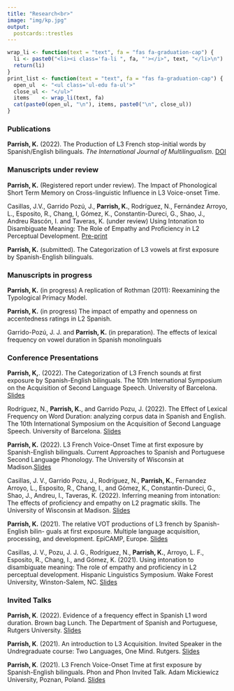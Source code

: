```yaml
---
title: "Research<br>"
image: "img/kp.jpg"
output:
  postcards::trestles
---
```


```r
wrap_li <- function(text = "text", fa = "fas fa-graduation-cap") {
  li <- paste0("<li><i class='fa-li ", fa, "'></i>", text, "</li>\n")
  return(li)
}
print_list <- function(text = "text", fa = "fas fa-graduation-cap") {
  open_ul  <- "<ul class='ul-edu fa-ul'>"
  close_ul <- "</ul>"
  items    <- wrap_li(text, fa)
  cat(paste0(open_ul, "\n"), items, paste0("\n", close_ul))
}
```

### Publications

**Parrish, K.** (2022). The Production of L3 French stop-initial words by Spanish/English bilinguals. *The International Journal of Multilingualism*. [DOI](https://doi.org/10.1080/14790718.2022.2060234)

### Manuscripts under review

**Parrish, K.** (Registered report under review). The Impact of Phonological Short Term Memory on Cross-linguistic Influence in L3 Voice-onset Time.

Casillas, J.V., Garrido Pozú, J., **Parrish, K.**, Rodríguez, N., Fernández Arroyo,    L., Esposito, R., Chang, I, Gómez, K., Constantin-Dureci, G., Shao, J., Andreu   Rascón, I. and Taveras, K. (under review) Using Intonation to Disambiguate Meaning: The Role of Empathy and Proficiency in L2 Perceptual Development. [Pre-print](https://psyarxiv.com/e5vk2/)

**Parrish, K.** (submitted). The Categorization of L3 vowels at first exposure by Spanish-English bilinguals.

### Manuscripts in progress

**Parrish, K.** (in progress) A replication of Rothman (2011): Reexamining the Typological Primacy Model.

**Parrish, K.** (in progress) The impact of empathy and openness on accentedness ratings in L2 Spanish. 

Garrido-Pozú, J. J. and **Parrish, K.** (in preparation). The effects of lexical  frequency on vowel duration in Spanish monolinguals

### Conference Presentations

**Parrish, K,**. (2022). The Categorization of L3 French sounds at first exposure by Spanish-English bilinguals. The 10th International Symposium on the Acquisition of Second Language Speech. University of Barcelona. [Slides](https://kparrish92.github.io/new_sounds/docs/slides/new_sound.html#1)

Rodríguez, N., **Parrish, K.**, and Garrido Pozu, J. (2022). The Effect of Lexical Frequency on Word Duration: analyzing corpus data in Spanish and English. The 10th International Symposium on the Acquisition of Second Language Speech. University of Barcelona. [Slides](https://kparrish92.github.io/frequency_duration_spmonolinguals/slides/new_sounds.html#1)

**Parrish, K.** (2022). L3 French Voice-Onset Time at first exposure by Spanish-English bilinguals. Current Approaches to Spanish and Portuguese Second Language Phonology. The University of Wisconsin at Madison.[Slides](https://kparrish92.github.io/l3_production_study/slides/casp.html#1)

Casillas, J. V., Garrido Pozu, J., Rodríguez, N., **Parrish, K.**, Fernandez Arroyo, L., Esposito, R., Chang, I., and Gómez, K., Constantin-Dureci, G., Shao, J., Andreu, I.,  Taveras, K. (2022). Inferring meaning from intonation: The effects of proficiency and empathy on L2 pragmatic skills. The University of Wisconsin at Madison. [Slides](https://www.rap-group.jvcasillas.com/empathy_intonation_perc/docs/slides/caspslap_2022/#1)

**Parrish, K.** (2021). The relative VOT productions of L3 french by Spanish-English bilin- guals at first exposure. Multiple language acquisition, processing, and development. EpiCAMP, Europe. [Slides](https://kparrish92.github.io/l3_production_study/slides/epicamp#1)

Casillas, J. V., Pozu, J. J. G., Rodríguez, N., **Parrish, K.**, Arroyo, L. F., Esposito, R., Chang, I., and Gómez, K. (2021). Using intonation to disambiguate meaning: The role of empathy and proficiency in L2 perceptual development. Hispanic Linguistics Symposium. Wake Forest University, Winston-Salem, NC.
[Slides](https://www.rap-group.jvcasillas.com/empathy_intonation_perc/docs/slides/hls_2021/index.html#1)

### Invited Talks

**Parrish, K**. (2022). Evidence of a frequency effect in Spanish L1 word duration. Brown bag Lunch. The Department of Spanish and Portuguese, Rutgers University. [Slides](https://kparrish92.github.io/frequency_duration_spmonolinguals/slides/index.html#1)

**Parrish, K**. (2021). An introduction to L3 Acquisition. Invited Speaker in the Undregraduate course: Two Languages, One Mind. Rutgers. [Slides](https://kparrish92.github.io/l3_production_study/talk_slides.html#1)

**Parrish, K**. (2021). L3 French Voice-Onset Time at first exposure by Spanish-English bilinguals. Phon and Phon Invited Talk. Adam Mickiewicz University, Poznan, Poland. [Slides](https://kparrish92.github.io/l3_production_study/slides/index.html#1)

\endgroup